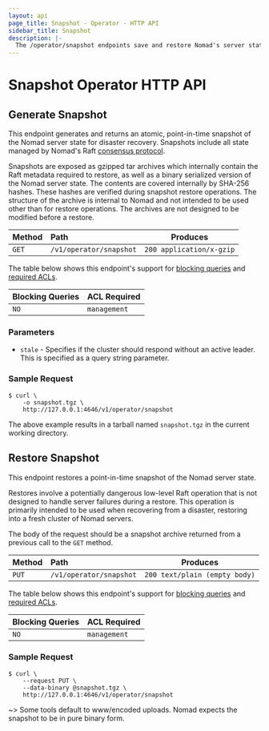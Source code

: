 ```yaml
---
layout: api
page_title: Snapshot - Operator - HTTP API
sidebar_title: Snapshot
description: |-
  The /operator/snapshot endpoints save and restore Nomad's server state for disaster recovery.
---
```


# Snapshot Operator HTTP API

## Generate Snapshot

This endpoint generates and returns an atomic, point-in-time snapshot of the
Nomad server state for disaster recovery. Snapshots include all state managed by Nomad's
Raft [consensus protocol](/docs/internals/consensus).

Snapshots are exposed as gzipped tar archives which internally contain the Raft
metadata required to restore, as well as a binary serialized version of the
Nomad server state. The contents are covered internally by SHA-256 hashes.
These hashes are verified during snapshot restore operations. The structure of
the archive is internal to Nomad and not intended to be used other than for
restore operations. The archives are not designed to be modified before a
restore.

| Method | Path                    | Produces                 |
| :----- | :---------------------- | ------------------------ |
| `GET`  | `/v1/operator/snapshot` | `200 application/x-gzip` |

The table below shows this endpoint's support for
[blocking queries](/api-docs#blocking-queries) and
[required ACLs](/api-docs#acls).

| Blocking Queries | ACL Required |
| ---------------- | ------------ |
| `NO`             | `management` |

### Parameters

- `stale` - Specifies if the cluster should respond without an active leader.
  This is specified as a query string parameter.

### Sample Request

```shell-session
$ curl \
    -o snapshot.tgz \
    http://127.0.0.1:4646/v1/operator/snapshot
```

The above example results in a tarball named `snapshot.tgz` in the current working directory.

## Restore Snapshot

This endpoint restores a point-in-time snapshot of the Nomad server state.

Restores involve a potentially dangerous low-level Raft operation that is not
designed to handle server failures during a restore. This operation is primarily
intended to be used when recovering from a disaster, restoring into a fresh
cluster of Nomad servers.

The body of the request should be a snapshot archive returned from a previous
call to the `GET` method.

| Method | Path                    | Produces                      |
| :----- | :---------------------- | ----------------------------- |
| `PUT`  | `/v1/operator/snapshot` | `200 text/plain (empty body)` |

The table below shows this endpoint's support for
[blocking queries](/api-docs#blocking-queries) and
[required ACLs](/api-docs#acls).

| Blocking Queries | ACL Required |
| ---------------- | ------------ |
| `NO`             | `management` |

### Sample Request

```shell-session
$ curl \
    --request PUT \
    --data-binary @snapshot.tgz \
    http://127.0.0.1:4646/v1/operator/snapshot
```

~> Some tools default to www/encoded uploads. Nomad expects the snapshot to be
in pure binary form.

